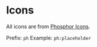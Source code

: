 
# Icons

All icons are from [Phosphor Icons](https://phosphoricons.com/).

Prefix: `ph` Example: `ph:placeholder`

<IconGallery>
  <IconItem name="placeholder">
    <Icon
      name="ph:placeholder"
      width={16}
      height={16}
      color={'#FFF'}
    />
  </IconItem>
  <IconItem name="alien">
    <Icon
      name="ph:alien"
      width={16}
      height={16}
      color={'#FFF'}
    />
  </IconItem>
</IconGallery>
